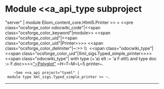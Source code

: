 =Module <<a_api_type subproject="server" | module Eliom_content_core.Html5.Printer >> =
<<pre class="ocsforge_color odocwiki_code"|<<span class="ocsforge_color_keyword"|module>> <<span class="ocsforge_color_uid"|<<span class="ocsforge_color_uid"|Printer>>>> <<span class="ocsforge_color_delimiter"|~:>> \\  <<span class="odocwiki_type"|<<span class="ocsforge_color_uid"|Xml_sigs.Typed_simple_printer>>>><<span class="odocwiki_type"| with type (+'a) elt := 'a F.elt\\      and type doc := F.doc>>>>[[http://dev.w3.org/html5/html-xhtml-author-guide/|"~Polyglot"]] ~H~T~M~L~5 printer~.
     ~See <<a_api project="tyxml" | module type Xml_sigs.Typed_simple_printer >> ~.

----
